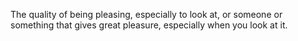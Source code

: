 The quality of being pleasing, especially to look at, or someone or something that gives great pleasure, especially when you look at it.
